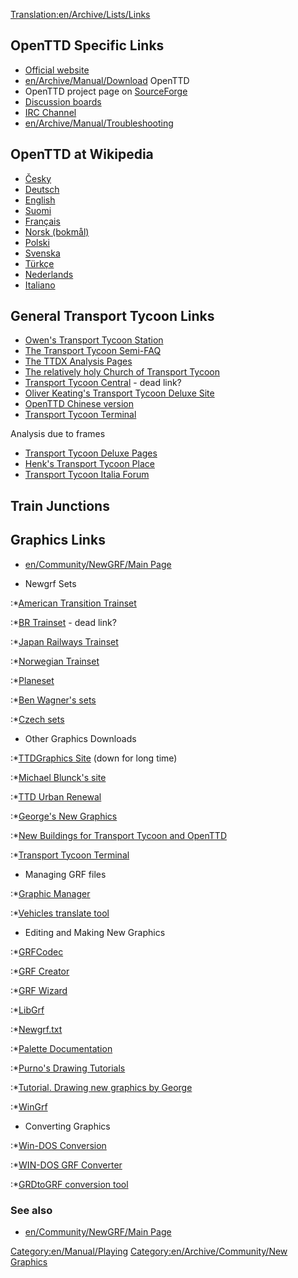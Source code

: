 [[Translation:en/Archive/Lists/Links]]
{{en/Manual/Navigation}}

==OpenTTD Specific Links==
*[http://www.openttd.org Official website]
*[[en/Archive/Manual/Download]] OpenTTD
*OpenTTD project page on [http://sourceforge.net/projects/openttd SourceForge]
*[http://www.tt-forums.net/viewforum.php?f=55 Discussion boards]
*[irc://irc.oftc.net/openttd IRC Channel]
*[[en/Archive/Manual/Troubleshooting]]

==OpenTTD at Wikipedia==
*[http://cs.wikipedia.org/wiki/OpenTTD Česky]
*[http://de.wikipedia.org/wiki/OpenTTD Deutsch]
*[http://en.wikipedia.org/wiki/OpenTTD English]
*[http://fi.wikipedia.org/wiki/OpenTTD Suomi]
*[http://fr.wikipedia.org/wiki/OpenTTD Français]
*[http://no.wikipedia.org/wiki/OpenTTD Norsk (bokmål)]
*[http://pl.wikipedia.org/wiki/OpenTTD Polski]
*[http://sv.wikipedia.org/wiki/OpenTTD Svenska]
*[http://tr.wikipedia.org/wiki/OpenTTD Türkçe]
*[http://nl.wikipedia.org/wiki/OpenTTD Nederlands]
*[http://it.wikipedia.org/wiki/Transport_Tycoon Italiano]

==General Transport Tycoon Links==
*[http://www.owenrudge.net/TT/ Owen's Transport Tycoon Station]
*[http://i-want-a-website.com/about-tt/ The Transport Tycoon Semi-FAQ]
*[http://www.geocities.com/pep_catala/ The TTDX Analysis Pages]
*[http://www.nylon.net/ttd/index.html The relatively holy Church of Transport Tycoon]
*[http://www.geocities.com/transporttycooncentral/ Transport Tycoon Central] - dead link?
*[http://o-keating.com/ttd/ Oliver Keating's Transport Tycoon Deluxe Site]
*[http://www.erawtfos.com/doskey/?page_id=17 OpenTTD Chinese version]
*[http://www.tt-terminal.co.uk Transport Tycoon Terminal]
Analysis due to frames
*[http://www.tycoongames.net/ttdpages.html Transport Tycoon Deluxe Pages]
*[http://www.xs4all.nl/~hensing/tycoon_main.htm  Henk's Transport Tycoon Place]
*[http://transportycoon.forumcommunity.net/  Transport Tycoon Italia Forum]

== Train Junctions ==
{{Page:en/Community/Junctionary/Links}}

==Graphics Links==
* [[en/Community/NewGRF/Main Page]]

*Newgrf Sets
:*[http://www.as-st.com/ttd/newusa/index.html American Transition Trainset]
:*[http://www.xpns.co.uk/wiki/index.php/BR_Set BR Trainset] - dead link?
:*[http://www.as-st.com/ttd/japan/index.html Japan Railways Trainset]
:*[http://frip.dk/okf2000/ttdxn/ Norwegian Trainset]
:*[http://www.as-st.com/ttd/planes/index.html Planeset]
:*[http://www.ben-wagner.de/ottd/index.htm Ben Wagner's sets] {{en/Todo|Test if it works with 0.4.7-0.5.0}}
:*[http://ttd.tycoonez.com/?id=16 Czech sets]

*Other Graphics Downloads
:*[http://ttdgraphics.cjb.net/ TTDGraphics Site] (down for long time)
:*[http://www.ewetel.net/~michael.blunck/ttd/ Michael Blunck's site]
:*[http://www.divxland.org/ttd/ttdur.htm TTD Urban Renewal]
:*[http://george.zernebok.net/ George's New Graphics]
:*[http://ttdx.de.vu/ New Buildings for Transport Tycoon and OpenTTD]
:*[http://www.tt-terminal.co.uk Transport Tycoon Terminal]

*Managing GRF files
:*[http://ttdpatch.de.vu Graphic Manager]
:*[http://www.antp.be/ttd/ Vehicles translate tool]


*Editing and Making New Graphics
:*[http://www.ttdpatch.net/grfcodec/ GRFCodec]
:*[http://www.tt-forums.net/viewtopic.php?t=6326 GRF Creator]
:*[http://www.divxland.org/ttd/grfwizard.htm GRF Wizard]
:*[http://www.tt-forums.net/viewtopic.php?t=4968 LibGrf]
:*[http://www.ttdpatch.net/src/newgrf.txt Newgrf.txt]
:*[http://www.tt-forums.net/viewtopic.php?t=6002 Palette Documentation]
:*[http://users.tt-forums.net/purno/PDT/index.php Purno's Drawing Tutorials]
:*[http://wiki.ttdpatch.net/tiki-index.php?page=DrawingSprites Tutorial. Drawing new graphics by George]
:*[http://ade.se/projects/wingrf/wingrf.zip WinGrf]


*Converting Graphics
:*[http://www.tt-forums.net/viewtopic.php?t=4447 Win-DOS Conversion]
:*[http://www.tt-forums.net/viewtopic.php?p=236890#236890 WIN-DOS GRF Converter]
:*[http://www.tt-forums.net/viewtopic.php?t=5226 GRDtoGRF conversion tool]

=== See also ===
*[[en/Community/NewGRF/Main Page]]

[[Category:en/Manual/Playing]]
[[Category:en/Archive/Community/New Graphics]]
